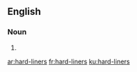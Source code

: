 ==English==

===Noun===
{{head|en}}

# {{plural of|hard-liner}}

[[ar:hard-liners]]
[[fr:hard-liners]]
[[ku:hard-liners]]